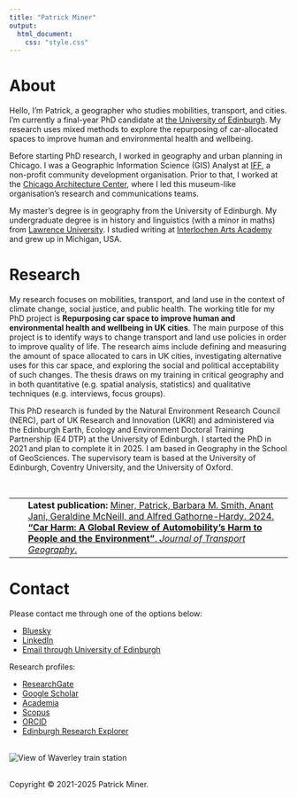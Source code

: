 ---
title: "Patrick Miner"
output:
  html_document:
    css: "style.css"
---

# About

Hello, I’m Patrick, a geographer who studies mobilities, transport, and cities. I'm currently a final-year PhD candidate at [the University of Edinburgh](https://www.ed.ac.uk). My research uses mixed methods to explore the repurposing of car-allocated spaces to improve human and environmental health and wellbeing. 

Before starting PhD research, I worked in geography and urban planning in Chicago. I was a Geographic Information Science (GIS) Analyst at [IFF](https://www.iff.org), a non-profit community development organisation. Prior to that, I worked at the [Chicago Architecture Center](https://www.architecture.org), where I led this museum-like organisation’s research and communications teams.

My master’s degree is in geography from the University of Edinburgh. My undergraduate degree is in history and linguistics (with a minor in maths) from [Lawrence University](https://www.lawrence.edu). I studied writing at [Interlochen Arts Academy](https://www.interlochen.org) and grew up in Michigan, USA.


# Research

My research focuses on mobilities, transport, and land use in the context of climate change, social justice, and public health. The working title for my PhD project is **Repurposing car space to improve human and environmental health and wellbeing in UK cities**. The main purpose of this project is to identify ways to change transport and land use policies in order to improve quality of life. The research aims include defining and measuring the amount of space allocated to cars in UK cities, investigating alternative uses for this car space, and exploring the social and political acceptability of such changes. The thesis draws on my training in critical geography and in both quantitative (e.g. spatial analysis, statistics) and qualitative techniques (e.g. interviews, focus groups).

This PhD research is funded by the Natural Environment Research Council (NERC), part of UK Research and Innovation (UKRI) and administered via the Edinburgh Earth, Ecology and Environment Doctoral Training Partnership (E4 DTP) at the University of Edinburgh. I started the PhD in 2021 and plan to complete it in 2025. I am based in Geography in the School of GeoSciences. The supervisory team is based at the University of Edinburgh, Coventry University, and the University of Oxford.

<br>
<table>
 <tr>
 <td style="padding-right: 18px;">
 <span class="__dimensions_badge_embed__" data-doi="10.1016/j.jtrangeo.2024.103817" data-style="small_circle"></span><script async src="https://badge.dimensions.ai/badge.js" charset="utf-8"></script>
 </td>
 <td>
 **Latest publication:** [Miner, Patrick, Barbara M. Smith, Anant Jani, Geraldine McNeill, and Alfred Gathorne-Hardy. 2024. **"Car Harm: A Global Review of Automobility’s Harm to People and the Environment"**. _Journal of Transport Geography_.](https://doi.org/10.1016/j.jtrangeo.2024.103817)
 </td>
 </tr>
</table>


# Contact

Please contact me through one of the options below:  

* [Bluesky](https://pdbminer.bsky.social)  
* [LinkedIn](https://www.linkedin.com/in/patrickminer)  
* [Email through University of Edinburgh](https://www.ed.ac.uk/profile/patrick-miner)  

Research profiles:  

* [ResearchGate](https://www.researchgate.net/profile/Patrick-Miner)  
* [Google Scholar](https://scholar.google.com/citations?user=LiUyty0AAAAJ)  
* [Academia](https://edinburgh.academia.edu/PatrickMiner)  
* [Scopus](https://www.scopus.com/authid/detail.uri?authorId=57472550400)  
* [ORCID](https://orcid.org/0009-0002-2925-3258)  
* [Edinburgh Research Explorer](https://www.research.ed.ac.uk/en/persons/patrick-miner)  

<br>
![View of Waverley train station](Waverley.jpg)
<br><br>


Copyright © 2021-2025 Patrick Miner.
